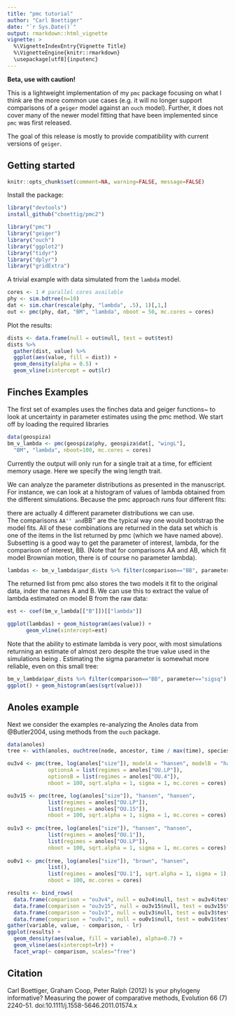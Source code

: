 ```yaml
---
title: "pmc tutorial"
author: "Carl Boettiger"
date: "`r Sys.Date()`"
output: rmarkdown::html_vignette
vignette: >
  %\VignetteIndexEntry{Vignette Title}
  %\VignetteEngine{knitr::rmarkdown}
  \usepackage[utf8]{inputenc}
---
```


**Beta, use with caution!**

This is a lightweight implementation of my `pmc` package focusing on what I think are the more common use cases (e.g. it will no longer support comparisons of a `geiger` model against an `ouch` model). Further, it does not cover many of the newer model fitting that have been implemented since `pmc` was first released. 

The goal of this release is mostly to provide compatibility with current versions of `geiger`.

## Getting started

```r
knitr::opts_chunk$set(comment=NA, warning=FALSE, message=FALSE)
```

Install the package:

```r
library("devtools")
install_github("cboettig/pmc2")
```

```r
library("pmc")
library("geiger")
library("ouch")
library("ggplot2")
library("tidyr")
library("dplyr")
library("gridExtra")
```


A trivial example with data simulated from the `lambda` model. 

```r
cores <- 1 # parallel cores available
phy <- sim.bdtree(n=10)
dat <- sim.char(rescale(phy, "lambda", .5), 1)[,1,]
out <- pmc(phy, dat, "BM", "lambda", nboot = 50, mc.cores = cores)
```

Plot the results:

```r
dists <- data.frame(null = out$null, test = out$test)
dists %>% 
  gather(dist, value) %>%
  ggplot(aes(value, fill = dist)) + 
  geom_density(alpha = 0.5) + 
  geom_vline(xintercept = out$lr)

```



## Finches Examples

The first set of examples uses the finches data and geiger functions~\citep{Harmon2008} to look at uncertainty in parameter estimates using the pmc method.  We start off by loading the required libraries 


```r
data(geospiza)
bm_v_lambda <- pmc(geospiza$phy, geospiza$dat[, "wingL"],
  "BM", "lambda", nboot=100, mc.cores = cores) 

```

Currently the output will only run for a single trait at a time, for efficient memory usage.  Here we specify the wing length trait. 


We can analyze the parameter distributions as presented in the manuscript.  
For instance, we can look at a histogram of values of lambda obtained from the different simulations. 
Because the pmc approach runs four different fits: 

\begin{itemize} 
\item ``AA'' fitting model A on data obtained by simulations from model A,
\item ``BA'' fitting model B on the data simulated from model A
\item ``AB'' fitting model A on simulations from B
\item ``BB'' fitting B on simulations from B
\end{itemize}

there are actually 4 different parameter distributions we can use.  
The comparisons ``AA'' and ``BB'' are the typical way one would bootstrap the model fits.
All of these combinations are returned in the data set \verb|par_dists| which is one of the 
items in the list returned by pmc (which we have named \verb|bm_v_lambda| above).  
Subsetting is a good way to get the parameter of interest, lambda, for the comparison of interest, BB.
(Note that for comparisons AA and AB, which fit model Brownian motion, there is of course no parameter lambda).

```r
lambdas <- bm_v_lambda$par_dists %>% filter(comparison=="BB", parameter=="lambda") 
```

The returned list from pmc also stores the two models it fit to the original data, inder the names A and B. 
We can use this to extract the value of lambda estimated on model B from the raw data:

```r
est <- coef(bm_v_lambda[["B"]])[["lambda"]]
```


```r
ggplot(lambdas) + geom_histogram(aes(value)) +
      geom_vline(xintercept=est)
```

Note that the ability to estimate lambda is very poor, with most simulations returning an estimate of almost zero despite the true value used in the simulations being \Sexpr{est}.  Estimating the sigma parameter is somewhat more reliable, even on this small tree:

```r
bm_v_lambda$par_dists %>% filter(comparison=="BB", parameter=="sigsq") %>% 
ggplot() + geom_histogram(aes(sqrt(value))) 
```

<!-- 

We can also query the confidence intervals directly from the estimates returned by the pmc function.  Using the lambda value we already extracted, we can get confidence intervals, 

```r
reshape2::cast(lambdas, comparison ~ parameter, function(x)
     quantile(x, c(.05, .95)), value=c("lower", "upper"))
```

-->


## Anoles example

Next we consider the examples re-analyzing the Anoles data from @Butler2004, using methods from the `ouch` package.


```r
data(anoles)
tree <- with(anoles, ouchtree(node, ancestor, time / max(time), species))

ou3v4 <- pmc(tree, log(anoles["size"]), modelA = "hansen", modelB = "hansen", 
             optionsA = list(regimes = anoles["OU.LP"]), 
             optionsB = list(regimes = anoles["OU.4"]),
             nboot = 100, sqrt.alpha = 1, sigma = 1, mc.cores = cores)

ou3v15 <- pmc(tree, log(anoles["size"]), "hansen", "hansen", 
             list(regimes = anoles["OU.LP"]), 
             list(regimes = anoles["OU.15"]),
             nboot = 100, sqrt.alpha = 1, sigma = 1, mc.cores = cores)
                   
ou1v3 <- pmc(tree, log(anoles["size"]), "hansen", "hansen", 
             list(regimes = anoles["OU.1"]), 
             list(regimes = anoles["OU.LP"]),
             nboot = 100, sqrt.alpha = 1, sigma = 1, mc.cores = cores)
 
ou0v1 <- pmc(tree, log(anoles["size"]), "brown", "hansen", 
             list(), 
             list(regimes = anoles["OU.1"], sqrt.alpha = 1, sigma = 1),
             nboot = 100, mc.cores = cores)
```


```r
results <- bind_rows(
  data.frame(comparison = "ou3v4", null = ou3v4$null, test = ou3v4$test, lr = ou3v4$lr),
  data.frame(comparison = "ou3v15", null = ou3v15$null, test = ou3v15$test, lr = ou3v15$lr),
  data.frame(comparison = "ou1v3", null = ou1v3$null, test = ou1v3$test, lr = ou1v3$lr),
  data.frame(comparison = "ou0v1", null = ou0v1$null, test = ou0v1$test, lr = ou0v1$lr)) %>%
gather(variable, value, - comparison, - lr) 
ggplot(results) + 
  geom_density(aes(value, fill = variable), alpha=0.7) + 
  geom_vline(aes(xintercept=lr)) +
  facet_wrap(~ comparison, scales="free")
```


<!--
```r
a <- plot(ou3v4, A = "OU.3", B ="OU.4") + labs(title = "OU.3 vs OU.4") 
b <- plot(ou3v15, A = "OU.3", B ="OU.15") + labs(title = "OU.3 vs OU.15") 
c <- plot(ou1v3, A = "OU.1", B = "OU.3")  + labs(title = "OU.1 vs OU.3")
d <- plot(ou0v1, A = "BM", B = "OU.1")  + labs(title = "BM vs OU.1")
grid.arrange(a, b, c, d, ncol = 2)
```
-->


## Citation

Carl Boettiger, Graham Coop, Peter Ralph (2012) Is your phylogeny informative? Measuring the power of comparative methods, Evolution 66 (7) 2240-51. doi:10.1111/j.1558-5646.2011.01574.x 

